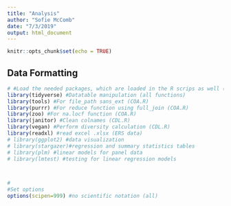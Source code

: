 ```yaml
---
title: "Analysis"
author: "Sofie McComb"
date: "7/3/2019"
output: html_document
---
```


```r
knitr::opts_chunk$set(echo = TRUE)
```



## Data Formatting

```r

# #Load the needed packages, which are loaded in the R scrips as well (install first if necessary)
library(tidyverse) #Datatable manipulation (all functions)
library(tools) #For file_path sans_ext (COA.R)
library(purrr) #For reduce function using full_join (COA.R)
library(zoo) #For na.locf function (COA.R)
library(janitor) #Clean colnames (CDL.R)
library(vegan) #Perform diversity calculation (CDL.R)
library(readxl) #read excel .xlsx (ERS data)
# library(ggplot2) #data visualization
# library(stargazer)#regression and summary statistics tables
# library(plm) #linear models for panel data
# library(lmtest) #testing for linear regression models



# 
#Set options
options(scipen=999) #no scientific notation (all)



```

